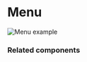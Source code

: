 # Menu

![Menu example](public/assets/overview-menu.webp)

### Related components
<RelatedComponentList>
  <RelatedComponent
    title="Tab"
    description="Use for navigation triggers that alternate between related views within the same container."
    href="/components/tab"
  />
  <RelatedComponent
    title="Button"
    description="Use when there is only one action trigger."
    href="/components/button"
  />
  <RelatedComponent
    title="Group of Buttons (future)"
    description="Use when the group will not be repeated in a list and all its actions are frequently used."
  />
</RelatedComponentList>